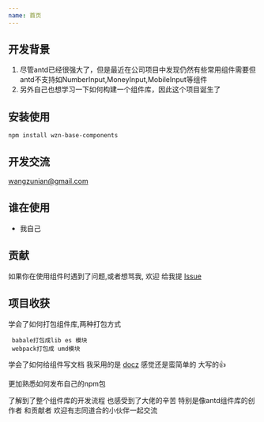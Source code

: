 ```yaml
---
name: 首页
---
```


## 开发背景

  1. 尽管antd已经很强大了，但是最近在公司项目中发现仍然有些常用组件需要但antd不支持如NumberInput,MoneyInput,MobileInput等组件 
  2. 另外自己也想学习一下如何构建一个组件库，因此这个项目诞生了

##  安装使用


  `npm install wzn-base-components`

##  开发交流
  
  wangzunian@gmail.com

##  谁在使用
   
   + 我自己

## 贡献

  如果你在使用组件时遇到了问题,或者想骂我, 欢迎 给我提 [Issue](https://github.com/ErnestWangZuNian/wzn-base-components/issues)

##  项目收获

  学会了如何打包组件库,两种打包方式


     babale打包成lib es 模块
     webpack打包成 umd模块

  学会了如何给组件写文档 我采用的是 [docz](https://www.docz.site/) 感觉还是蛮简单的 大写的👍
  
  更加熟悉如何发布自己的npm包  

  了解到了整个组件库的开发流程 也感受到了大佬的辛苦 特别是像antd组件库的创作者 和贡献者  欢迎有志同道合的小伙伴一起交流

